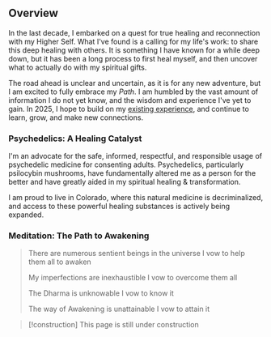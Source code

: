 <Heading level="h1" text="Spiritual Healing & Transformational Wellness" />

## Overview

In the last decade, I embarked on a quest for true healing and reconnection with my Higher Self. What I've found is a calling for my life's work: <span className="bold-underline">to share this deep healing with others</span>. It is something I have known for a while deep down, but it has been a long process to first heal myself, and then uncover what to actually do with my spiritual gifts.

The road ahead is unclear and uncertain, as it is for any new adventure, but I am excited to fully embrace my _Path_. I am humbled by the vast amount of information I do not yet know, and the wisdom and experience I've yet to gain. In 2025, I hope to build on my [existing experience](/work/management), and continue to learn, grow, and make new connections.

### Psychedelics: A Healing Catalyst

I'm an advocate for the safe, informed, respectful, and responsible usage of psychedelic medicine for consenting adults. Psychedelics, particularly psilocybin mushrooms, have fundamentally altered me as a person for the better and have greatly aided in my spiritual healing & transformation.

I am proud to live in Colorado, where this natural medicine is decriminalized, and access to these powerful healing substances is actively being expanded.

### Meditation: The Path to Awakening

> There are numerous sentient beings in the universe
> I vow to help them all to awaken
>
> My imperfections are inexhaustible
> I vow to overcome them all
>
> The Dharma is unknowable
> I vow to know it
>
> The way of Awakening is unattainable
> I vow to attain it

> [!construction] This page is still under construction
